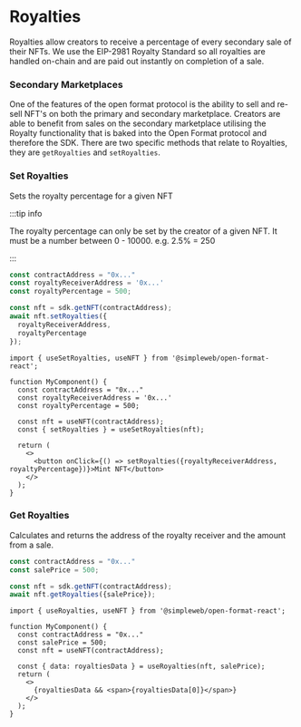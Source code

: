 
# Royalties

Royalties allow creators to receive a percentage of every secondary sale of their NFTs. We use the EIP-2981 Royalty Standard so all royalties are handled on-chain and are paid out instantly on completion of a sale.

### Secondary Marketplaces

One of the features of the open format protocol is the ability to sell and re-sell NFT's on both the primary and secondary marketplace. Creators are able to benefit from sales on the secondary marketplace utilising the Royalty functionality that is baked into the Open Format protocol and therefore the SDK.
There are two specific methods that relate to Royalties, they are `getRoyalties` and `setRoyalties`.

### Set Royalties

Sets the royalty percentage for a given NFT

:::tip info

The royalty percentage can only be set by the creator of a given NFT. It must be a number between 0 - 10000. e.g. 2.5% = 250


:::

<Tabs groupId="sdk">
<TabItem value="js" label="JavaScript">


```jsx
const contractAddress = "0x..."
const royaltyReceiverAddress = '0x...'
const royaltyPercentage = 500;

const nft = sdk.getNFT(contractAddress);
await nft.setRoyalties({
  royaltyReceiverAddress,
  royaltyPercentage
});
```

</TabItem>
<TabItem value="react" label="React">

```tsx
import { useSetRoyalties, useNFT } from '@simpleweb/open-format-react';

function MyComponent() {
  const contractAddress = "0x..."
  const royaltyReceiverAddress = '0x...'
  const royaltyPercentage = 500;

  const nft = useNFT(contractAddress);
  const { setRoyalties } = useSetRoyalties(nft);

  return (
    <>
      <button onClick={() => setRoyalties({royaltyReceiverAddress, royaltyPercentage})}>Mint NFT</button>
    </>
  );
}
```

</TabItem>
</Tabs>

### Get Royalties

Calculates and returns the address of the royalty receiver and the amount from a sale.

<Tabs groupId="sdk">
<TabItem value="js" label="JavaScript">


```jsx
const contractAddress = "0x..."
const salePrice = 500;

const nft = sdk.getNFT(contractAddress);
await nft.getRoyalties({salePrice});
```

</TabItem>
<TabItem value="react" label="React">

```tsx
import { useRoyalties, useNFT } from '@simpleweb/open-format-react';

function MyComponent() {
  const contractAddress = "0x..."
  const salePrice = 500;
  const nft = useNFT(contractAddress);

  const { data: royaltiesData } = useRoyalties(nft, salePrice);
  return (
    <>
      {royaltiesData && <span>{royaltiesData[0]}</span>}
    </>
  );
}
```

</TabItem>
</Tabs>
